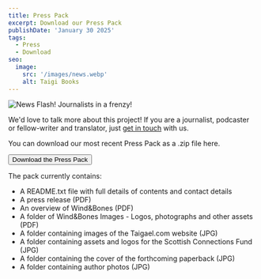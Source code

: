 ```yaml
---
title: Press Pack
excerpt: Download our Press Pack
publishDate: 'January 30 2025'
tags:
  - Press
  - Download
seo:
  image:
    src: '/images/news.webp'
    alt: Taigi Books
---
```



![News Flash! Journalists in a frenzy!](/images/news.webp)

We'd love to talk more about this project! If you are a journalist, podcaster or fellow-writer and translator, just [get in touch](/contact) with us.

You can download our most recent Press Pack as a .zip file here.

<div class="flex justify-center">
  <Button href="downloads/TaigaelPressPack.zip">Download the Press Pack</Button>
</div>

The pack currently contains:

- A README.txt file with full details of contents and contact details
- A press release (PDF)
- An overview of Wind&Bones (PDF)
- A folder of Wind&Bones Images - Logos, photographs and other assets (PDF)
- A folder containing images of the Taigael.com website (JPG)
- A folder containing assets and logos for the Scottish Connections Fund (JPG)
- A folder containing the cover of the forthcoming paperback (JPG)
- A folder containing author photos (JPG)
